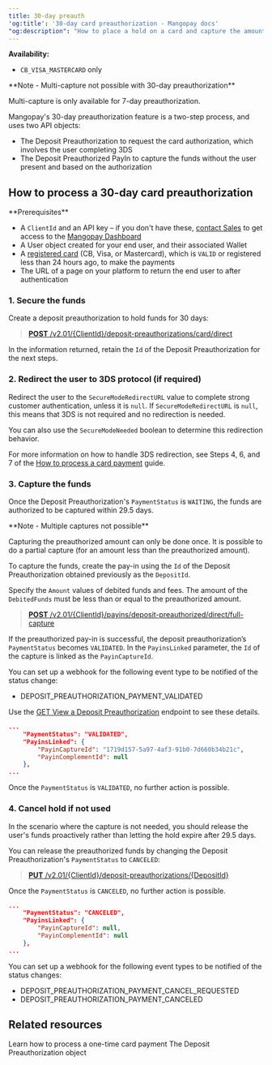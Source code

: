 ```yaml
---
title: 30-day preauth
'og:title': '30-day card preauthorization - Mangopay docs'
"og:description": "How to place a hold on a card and capture the amount within 30 days."
---
```





**Availability:**

* `CB_VISA_MASTERCARD` only

<Note>
**Note - Multi-capture not possible with 30-day preauthorization**

Multi-capture is only available for 7-day preauthorization.
</Note>

Mangopay's 30-day preauthorization feature is a two-step process, and uses two API objects:
- The Deposit Preauthorization to request the card authorization, which involves the user completing 3DS
- The Deposit Preauthorized PayIn to capture the funds without the user present and based on the authorization

## How to process a 30-day card preauthorization


<Info>
  **Prerequisites**

  * A `ClientId` and an API key – if you don't have these, <a href="https://mangopay.com/contact" target="_blank">contact Sales</a> to get access to the <a href="https://hub.mangopay.com/" target="_blank">Mangopay Dashboard</a>
  * A User object created for your end user, and their associated Wallet
  * A <a href="/guides/payment-methods/card">registered card</a> (CB, Visa, or Mastercard), which is `VALID` or registered less than 24 hours ago, to make the payments
  * The URL of a page on your platform to return the end user to after authentication
</Info>

### 1. Secure the funds

Create a deposit preauthorization to hold funds for 30 days:

> [**POST** /v2.01/\{ClientId}/deposit-preauthorizations/card/direct](/api-reference/deposit-preauthorizations/create-deposit-preauthorization)

<CodeGroup>
    <RestCreateDepositPreauthorization />
    <PhpCreateDepositPreauthorization />
    <JavaCreateDepositPreauthorization />
    <PythonCreateDepositPreauthorization />
    <NetCreateDepositPreauthorization />
</CodeGroup>

In the information returned, retain the `Id` of the Deposit Preauthorization for the next steps.

### 2. Redirect the user to 3DS protocol (if required)

Redirect the user to the `SecureModeRedirectURL` value to complete strong customer authentication, unless it is `null`. If `SecureModeRedirectURL` is `null`, this means that 3DS is not required and no redirection is needed.

You can also use the `SecureModeNeeded` boolean to determine this redirection behavior.

For more information on how to handle 3DS redirection, see Steps 4, 6, and 7 of the <a href="/guides/payment-methods/card/direct/how-to">How to process a card payment</a> guide.

### 3. Capture the funds

Once the Deposit Preauthorization's `PaymentStatus` is `WAITING`, the funds are authorized to be captured within 29.5 days.

<Note>
  **Note - Multiple captures not possible**

  Capturing the preauthorized amount can only be done once. It is possible to do a partial capture (for an amount less than the preauthorized amount).
</Note>

To capture the funds, create the pay-in using the `Id` of the Deposit Preauthorization obtained previously as the `DepositId`.

Specify the `Amount` values of debited funds and fees. The amount of the `DebitedFunds` must be less than or equal to the preauthorized amount.

> [**POST** /v2.01/\{ClientId}/payins/deposit-preauthorized/direct/full-capture](/api-reference/deposit-preauthorizations/create-deposit-preauthorized-payin)

<CodeGroup>
<RestCreateDepositPreauthorizedPayin />
<PhpCreateDepositPreauthorizedPayin />
<JavaCreateDepositPreauthorizedPayin />
<PythonCreateDepositPreauthorizedPayin /> 
<NetCreateDepositPreauthorizedPayin />
</CodeGroup>

If the preauthorized pay-in is successful, the deposit preauthorization’s `PaymentStatus` becomes `VALIDATED`. In the `PayinsLinked` parameter, the `Id` of the capture is linked as the `PayinCaptureId`.

You can set up a webhook for the following event type to be notified of the status change:

* DEPOSIT\_PREAUTHORIZATION\_PAYMENT\_VALIDATED

Use the [GET View a Deposit Preauthorization](/api-reference/deposit-preauthorizations/view-deposit-preauthorization) endpoint to see these details.

```json API response
...
    "PaymentStatus": "VALIDATED",
    "PayinsLinked": {
        "PayinCaptureId": "1719d157-5a97-4af3-91b0-7d660b34b21c",
        "PayinComplementId": null
    },
...
```

Once the `PaymentStatus` is `VALIDATED`, no further action is possible.

### 4. Cancel hold if not used

In the scenario where the capture is not needed, you should release the user's funds proactively rather than letting the hold expire after 29.5 days.

You can release the preauthorized funds by changing the Deposit Preauthorization's `PaymentStatus` to `CANCELED`:

> [**PUT** /v2.01/\{ClientId}/deposit-preauthorizations/\{DepositId}](/api-reference/deposit-preauthorizations/cancel-deposit-preauthorization)

<CodeGroup>
<RestCancelOrValidatePreauthorization />
<PhpCancelDepositPreauthorization />
<JavaCancelValidatePreauthorization />
<PythonCancelDepositPreauthorization />  
<NetCancelDepositPreauthorization />
</CodeGroup>

Once the `PaymentStatus` is `CANCELED`, no further action is possible.

```json API response parameters - Canceled
...
    "PaymentStatus": "CANCELED",
    "PayinsLinked": {
        "PayinCaptureId": null,
        "PayinComplementId": null
    },
...
```

You can set up a webhook for the following event types to be notified of the status changes:

* DEPOSIT\_PREAUTHORIZATION\_PAYMENT\_CANCEL\_REQUESTED
* DEPOSIT\_PREAUTHORIZATION\_PAYMENT\_CANCELED

## Related resources

<CardGroup col={2}>
<Card title="Guide" href="/guides/payment-methods/card/direct/how-to">
Learn how to process a one-time card payment
</Card>
<Card title="Endpoint" href="/api-reference/deposit-preauthorizations/deposit-preauthorization-object">
The Deposit Preauthorization object
</Card>
</CardGroup>
